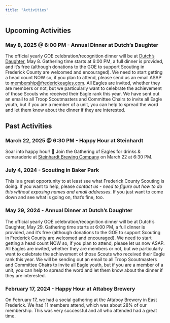 ```yaml
---
title: "Activities"
---
```


## Upcoming Activities


### May 8, 2025 @ 6:00 PM - Annual Dinner at Dutch's Daughter

The official yearly GOE celebration/recognition dinner will be at [Dutch's Daughter](https://maps.app.goo.gl/PepRyocW7NrqqNvAA), May 8.  Gathering time starts at 6:00 PM, a full dinner is provided, and it’s free (although donations to the GOE to support Scouting in Frederick County are welcomed and encouraged). We need to start getting a head count NOW so, if you plan to attend, please send us an email ASAP to [membership@frederickeagles.com](mailto:membership@frederickeagles.com). All Eagles are invited, whether they are members or not, but we particularly want to celebrate the achievement of those Scouts who received their Eagle rank this year. We have sent out an email to all Troop Scoutmasters and Committee Chairs to invite all Eagle youth, but if you are a member of a unit, you can help to spread the word and let them know about the dinner if they are interested.


## Past Activities

### March 22, 2025 @ 6:30 PM - Happy Hour at Steinhardt

Soar into happy hour! 🦅 Join the Gathering of Eagles for drinks & camaraderie at [Steinhardt Brewing Company](https://maps.app.goo.gl/hw4dqd8unTngTFpn6) on March 22 at 6:30 PM.

### July 4, 2024 - Scouting in Baker Park

This is a great opportunity to at least see what Frederick County Scouting is doing.  If you want to help, please *contact us - need to figure out how to do this without exposing names and email addresses*.  If you just want to come down and see what is going on, that’s fine, too.

### May 29, 2024 - Annual Dinner at Dutch's Daughter

The official yearly GOE celebration/recognition dinner will be at Dutch's Daughter, May 29.  Gathering time starts at 6:00 PM, a full dinner is provided, and it’s free (although donations to the GOE to support Scouting in Frederick County are welcomed and encouraged).  We need to start getting a head count NOW so, if you plan to attend, please let us now ASAP.  All Eagles are invited, whether they are members or not, but we particularly want to celebrate the achievement of those Scouts who received their Eagle rank this year. We will be sending out an email to all Troop Scoutmasters and Committee Chairs to invite all Eagle youth, but if you are a member of a unit, you can help to spread the word and let them know about the dinner if they are interested.

### February 17, 2024 - Happy Hour at Attaboy Brewery

On February 17, we had a social gathering at the Attaboy Brewery in East Frederick.  We had 11 members attend, which was about 28% of our membership.  This was very successful and all who attended had a great time.
